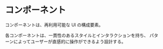 
<Meta title="trpg-scenario-maker" />

# コンポーネント

コンポーネントは、再利用可能な UI の構成要素。

各コンポーネントは、一貫性のあるスタイルとインタラクションを持ち、
パターンによってユーザーが直感的に操作ができるよう設計する。
